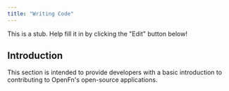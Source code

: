```yaml
---
title: "Writing Code"
---
```


<Note>

This is a stub. Help fill it in by clicking the "Edit" button below!

</Note>

## Introduction

This section is intended to provide developers with a basic introduction to
contributing to OpenFn's open-source applications.
